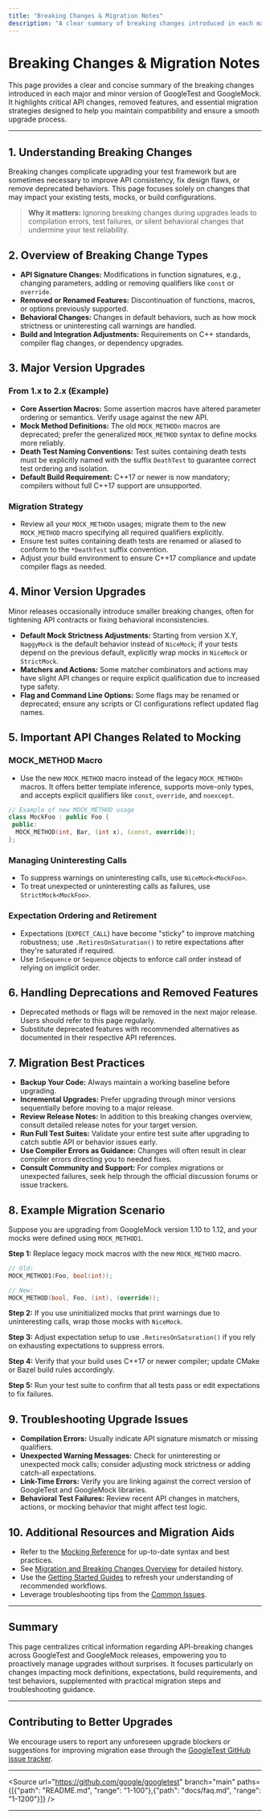 ```yaml
---
title: "Breaking Changes & Migration Notes"
description: "A clear summary of breaking changes introduced in each major and minor version. This page highlights API changes, removed features, and essential migration strategies for maintaining compatibility during upgrades."
---
```


# Breaking Changes & Migration Notes

This page provides a clear and concise summary of the breaking changes introduced in each major and minor version of GoogleTest and GoogleMock. It highlights critical API changes, removed features, and essential migration strategies designed to help you maintain compatibility and ensure a smooth upgrade process.

---

## 1. Understanding Breaking Changes

Breaking changes complicate upgrading your test framework but are sometimes necessary to improve API consistency, fix design flaws, or remove deprecated behaviors. This page focuses solely on changes that may impact your existing tests, mocks, or build configurations.

> **Why it matters:** Ignoring breaking changes during upgrades leads to compilation errors, test failures, or silent behavioral changes that undermine your test reliability.


## 2. Overview of Breaking Change Types

- **API Signature Changes:** Modifications in function signatures, e.g., changing parameters, adding or removing qualifiers like `const` or `override`.
- **Removed or Renamed Features:** Discontinuation of functions, macros, or options previously supported.
- **Behavioral Changes:** Changes in default behaviors, such as how mock strictness or uninteresting call warnings are handled.
- **Build and Integration Adjustments:** Requirements on C++ standards, compiler flag changes, or dependency upgrades.


## 3. Major Version Upgrades

### From 1.x to 2.x (Example)

- **Core Assertion Macros:** Some assertion macros have altered parameter ordering or semantics. Verify usage against the new API.
- **Mock Method Definitions:** The old `MOCK_METHODn` macros are deprecated; prefer the generalized `MOCK_METHOD` syntax to define mocks more reliably.
- **Death Test Naming Conventions:** Test suites containing death tests must be explicitly named with the suffix `DeathTest` to guarantee correct test ordering and isolation.
- **Default Build Requirement:** C++17 or newer is now mandatory; compilers without full C++17 support are unsupported.

### Migration Strategy
- Review all your `MOCK_METHODn` usages; migrate them to the new `MOCK_METHOD` macro specifying all required qualifiers explicitly.
- Ensure test suites containing death tests are renamed or aliased to conform to the `*DeathTest` suffix convention.
- Adjust your build environment to ensure C++17 compliance and update compiler flags as needed.


## 4. Minor Version Upgrades

Minor releases occasionally introduce smaller breaking changes, often for tightening API contracts or fixing behavioral inconsistencies.

- **Default Mock Strictness Adjustments:** Starting from version X.Y, `NaggyMock` is the default behavior instead of `NiceMock`; if your tests depend on the previous default, explicitly wrap mocks in `NiceMock` or `StrictMock`.
- **Matchers and Actions:** Some matcher combinators and actions may have slight API changes or require explicit qualification due to increased type safety.
- **Flag and Command Line Options:** Some flags may be renamed or deprecated; ensure any scripts or CI configurations reflect updated flag names.


## 5. Important API Changes Related to Mocking

### MOCK_METHOD Macro

- Use the new `MOCK_METHOD` macro instead of the legacy `MOCK_METHODn` macros. It offers better template inference, supports move-only types, and accepts explicit qualifiers like `const`, `override`, and `noexcept`.


```cpp
// Example of new MOCK_METHOD usage
class MockFoo : public Foo {
 public:
  MOCK_METHOD(int, Bar, (int x), (const, override));
};
```


### Managing Uninteresting Calls

- To suppress warnings on uninteresting calls, use `NiceMock<MockFoo>`.
- To treat unexpected or uninteresting calls as failures, use `StrictMock<MockFoo>`.


### Expectation Ordering and Retirement

- Expectations (`EXPECT_CALL`) have become "sticky" to improve matching robustness; use `.RetiresOnSaturation()` to retire expectations after they're saturated if required.
- Use `InSequence` or `Sequence` objects to enforce call order instead of relying on implicit order.


## 6. Handling Deprecations and Removed Features

- Deprecated methods or flags will be removed in the next major release. Users should refer to this page regularly.
- Substitute deprecated features with recommended alternatives as documented in their respective API references.


## 7. Migration Best Practices

- **Backup Your Code:** Always maintain a working baseline before upgrading.
- **Incremental Upgrades:** Prefer upgrading through minor versions sequentially before moving to a major release.
- **Review Release Notes:** In addition to this breaking changes overview, consult detailed release notes for your target version.
- **Run Full Test Suites:** Validate your entire test suite after upgrading to catch subtle API or behavior issues early.
- **Use Compiler Errors as Guidance:** Changes will often result in clear compiler errors directing you to needed fixes.
- **Consult Community and Support:** For complex migrations or unexpected failures, seek help through the official discussion forums or issue trackers.


## 8. Example Migration Scenario

Suppose you are upgrading from GoogleMock version 1.10 to 1.12, and your mocks were defined using `MOCK_METHOD1`.

**Step 1:** Replace legacy mock macros with the new `MOCK_METHOD` macro.

```cpp
// Old:
MOCK_METHOD1(Foo, bool(int));

// New:
MOCK_METHOD(bool, Foo, (int), (override));
```

**Step 2:** If you use uninitialized mocks that print warnings due to uninteresting calls, wrap those mocks with `NiceMock`.

**Step 3:** Adjust expectation setup to use `.RetiresOnSaturation()` if you rely on exhausting expectations to suppress errors.

**Step 4:** Verify that your build uses C++17 or newer compiler; update CMake or Bazel build rules accordingly.

**Step 5:** Run your test suite to confirm that all tests pass or edit expectations to fix failures.


## 9. Troubleshooting Upgrade Issues

- **Compilation Errors:** Usually indicate API signature mismatch or missing qualifiers.
- **Unexpected Warning Messages:** Check for uninteresting or unexpected mock calls; consider adjusting mock strictness or adding catch-all expectations.
- **Link-Time Errors:** Verify you are linking against the correct version of GoogleTest and GoogleMock libraries.
- **Behavioral Test Failures:** Review recent API changes in matchers, actions, or mocking behavior that might affect test logic.


## 10. Additional Resources and Migration Aids

- Refer to the [Mocking Reference](../api-reference/gmock-mocking-api/mock-object-definition.md) for up-to-date syntax and best practices.
- See [Migration and Breaking Changes Overview](../changelog/version-history/full-version-history.md) for detailed history.
- Use the [Getting Started Guides](../../getting-started/getting-started-next-steps.md) to refresh your understanding of recommended workflows.
- Leverage troubleshooting tips from the [Common Issues](../../faq/common-usage-issues/faq-troubleshooting.md).


---

## Summary

This page centralizes critical information regarding API-breaking changes across GoogleTest and GoogleMock releases, empowering you to proactively manage upgrades without surprises. It focuses particularly on changes impacting mock definitions, expectations, build requirements, and test behaviors, supplemented with practical migration steps and troubleshooting guidance.

---

## Contributing to Better Upgrades

We encourage users to report any unforeseen upgrade blockers or suggestions for improving migration ease through the [GoogleTest GitHub issue tracker](https://github.com/google/googletest/issues).

---

<Source url="https://github.com/google/googletest" branch="main" paths={[{"path": "README.md", "range": "1-100"},{"path": "docs/faq.md", "range": "1-1200"}]} />

---